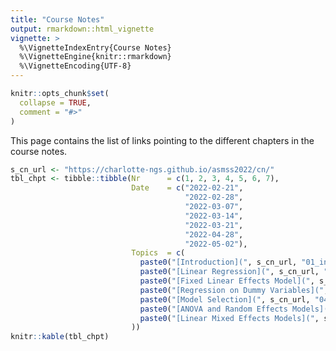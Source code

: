 ```yaml
---
title: "Course Notes"
output: rmarkdown::html_vignette
vignette: >
  %\VignetteIndexEntry{Course Notes}
  %\VignetteEngine{knitr::rmarkdown}
  %\VignetteEncoding{UTF-8}
---
```


```r
knitr::opts_chunk$set(
  collapse = TRUE,
  comment = "#>"
)
```


This page contains the list of links pointing to the different chapters in the course notes. 

```r
s_cn_url <- "https://charlotte-ngs.github.io/asmss2022/cn/"
tbl_chpt <- tibble::tibble(Nr      = c(1, 2, 3, 4, 5, 6, 7),
                           Date    = c("2022-02-21",
                                       "2022-02-28",
                                       "2022-03-07",
                                       "2022-03-14",
                                       "2022-03-21",
                                       "2022-04-28",
                                       "2022-05-02"),
                           Topics  = c(
                             paste0("[Introduction](", s_cn_url, "01_intro.pdf)", collapse = ""),
                             paste0("[Linear Regression](", s_cn_url, "02_regr.pdf)", collapse = ""),
                             paste0("[Fixed Linear Effects Model](", s_cn_url, "03_flem.pdf)", collapse = ""),
                             paste0("[Regression on Dummy Variables](", s_cn_url, "03_regdvar.pdf)", collapse = ""),
                             paste0("[Model Selection](", s_cn_url, "04_msel.pdf)", collapse = ""),
                             paste0("[ANOVA and Random Effects Models](", s_cn_url, "05_mlem.pdf)", collapse = ""),
                             paste0("[Linear Mixed Effects Models](", s_cn_url, "05_mlem_part2.pdf)", collapse = "")
                           ))
knitr::kable(tbl_chpt)
```
